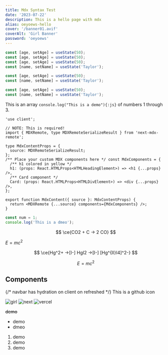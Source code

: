 ```yaml
---
title: Mdx Syntax Test
date: '2023-07-22'
description: This is a hello page with mdx
alias: oeyoews-hello
cover: '/banner01.avif'
coverAlt: 'Girl Banner'
password: 'oeyoews'
---
```


```js showLineNumbers
const [age, setAge] = useState(50);
const [age, setAge] = useState(50);
const [age, setAge] = useState(50);
const [name, setName] = useState('Taylor');
```

```js title="hello.js" {1,2} caption="show line highlight"
const [age, setAge] = useState(50);
const [name, setName] = useState('Taylor');
```

```js /age/#v /name/#v /setAge/#s /setName/#s /50/#i /'Taylor'/#i
const [age, setAge] = useState(50);
const [name, setName] = useState('Taylor');
```

This is an array `console.log("This is a demo"){:js}` of numbers 1 through 3.

```tsx title="main.tsx" caption="This is a dmeo for tsx"
'use client';

// NOTE: This is required!
import { MDXRemote, type MDXRemoteSerializeResult } from 'next-mdx-remote';

type MdxContentProps = {
  source: MDXRemoteSerializeResult;
};
/** Place your custom MDX components here */ const MdxComponents = {
  /** h1 colored in yellow */
  h1: (props: React.HTMLProps<HTMLHeadingElement>) => <h1 {...props} />,
  /** Card component */
  Card: (props: React.HTMLProps<HTMLDivElement>) => <div {...props} />,
};

export function MdxContent({ source }: MdxContentProps) {
  return <MDXRemote {...source} components={MdxComponents} />;
}
```

```js
const num = 1;
console.log('This is a dmeo');
```

$$
\ce{CO2 + C -> 2 CO}
$$

$E=mc^2$

$$
\ce{Hg^2+ ->[I-] HgI2 ->[I-] [Hg^{II}I4]^2-}
$$

$$
E = mc^2
$$

## Components

{/* navbar has hydration on client on refreshed */}
This is a github icon

<Star />

<Image src="/girl.avif" width={256} height={256} alt="girl" />
<Image src="/next.svg" width={256} height={256} alt="next" />
<Image src="/vercel.svg" width={256} height={256} alt="vercel" />

~~demo~~

- demo
- dmeo

1. demo
2. demo
3. demo
